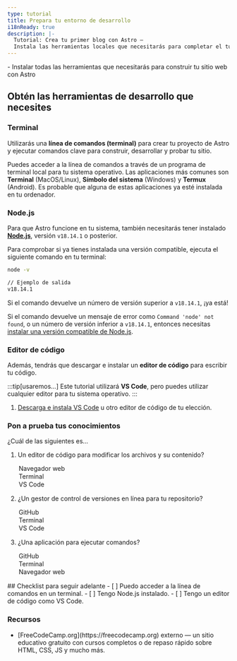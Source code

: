 ```yaml
---
type: tutorial
title: Prepara tu entorno de desarrollo
i18nReady: true
description: |-
  Tutorial: Crea tu primer blog con Astro —
  Instala las herramientas locales que necesitarás para completar el tutorial
---
```




<PreCheck>
  - Instalar todas las herramientas que necesitarás para construir tu sitio web con Astro
</PreCheck>

## Obtén las herramientas de desarrollo que necesites

### Terminal

Utilizarás una **línea de comandos (terminal)** para crear tu proyecto de Astro y ejecutar comandos clave para construir, desarrollar y probar tu sitio.

Puedes acceder a la línea de comandos a través de un programa de terminal local para tu sistema operativo. Las aplicaciones más comunes son **Terminal** (MacOS/Linux), **Símbolo del sistema** (Windows) y **Termux** (Android). Es probable que alguna de estas aplicaciones ya esté instalada en tu ordenador. 

### Node.js

Para que Astro funcione en tu sistema, también necesitarás tener instalado [**Node.js**](https://nodejs.org/en/), versión `v18.14.1` o posterior.

Para comprobar si ya tienes instalada una versión compatible, ejecuta el siguiente comando en tu terminal:

```sh
node -v

// Ejemplo de salida
v18.14.1
```

Si el comando devuelve un número de versión superior a `v18.14.1`, ¡ya está!

Si el comando devuelve un mensaje de error como `Command 'node' not found`, o un número de versión inferior a `v18.14.1`, entonces necesitas [instalar una versión compatible de Node.js](https://docs.npmjs.com/downloading-and-installing-node-js-and-npm).

### Editor de código

Además, tendrás que descargar e instalar un **editor de código** para escribir tu código. 

:::tip[usaremos...]
Este tutorial utilizará **VS Code**, pero puedes utilizar cualquier editor para tu sistema operativo.
:::

1. [Descarga e instala VS Code](https://code.visualstudio.com/#alt-downloads) u otro editor de código de tu elección. 




<Box icon="question-mark">

### Pon a prueba tus conocimientos

¿Cuál de las siguientes es...
1. Un editor de código para modificar los archivos y su contenido?

    <MultipleChoice>
      <Option>
        Navegador web
      </Option>
      <Option>
        Terminal
      </Option>
      <Option isCorrect>
        VS Code
      </Option>
    </MultipleChoice>

2. ¿Un gestor de control de versiones en línea para tu repositorio?

    <MultipleChoice>
      <Option isCorrect>
        GitHub
      </Option>
      <Option>
        Terminal
      </Option>
      <Option>
        VS Code
      </Option>
    </MultipleChoice>

3. ¿Una aplicación para ejecutar comandos?
    <MultipleChoice>
      <Option>
        GitHub
      </Option>
      <Option isCorrect>
        Terminal
      </Option>
      <Option>
        Navegador web
      </Option>
    </MultipleChoice>

</Box>

<Box icon="check-list">
## Checklist para seguir adelante

<Checklist>
- [ ] Puedo acceder a la línea de comandos en un terminal.
- [ ] Tengo Node.js instalado.
- [ ] Tengo un editor de código como VS Code.
</Checklist>
</Box>


### Recursos

- <p>[FreeCodeCamp.org](https://freecodecamp.org) <Badge>externo</Badge> — un sitio educativo gratuito con cursos completos o de repaso rápido sobre HTML, CSS, JS y mucho más.</p>
